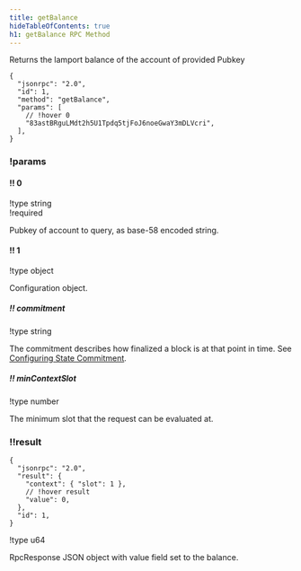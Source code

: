 ```yaml
---
title: getBalance
hideTableOfContents: true
h1: getBalance RPC Method
---
```


Returns the lamport balance of the account of provided Pubkey

<HTTPMethod>

```jsonc !request
{
  "jsonrpc": "2.0",
  "id": 1,
  "method": "getBalance",
  "params": [
    // !hover 0
    "83astBRguLMdt2h5U1Tpdq5tjFoJ6noeGwaY3mDLVcri",
  ],
}
```

### !params

#### !! 0

!type string  
!required

Pubkey of account to query, as base-58 encoded string.

#### !! 1

!type object

Configuration object.

##### !! commitment

!type string

The commitment describes how finalized a block is at that point in time. See
[Configuring State Commitment](/docs/rpc#configuring-state-commitment).

##### !! minContextSlot

!type number

The minimum slot that the request can be evaluated at.

### !!result

```jsonc !response
{
  "jsonrpc": "2.0",
  "result": {
    "context": { "slot": 1 },
    // !hover result
    "value": 0,
  },
  "id": 1,
}
```

!type u64

RpcResponse JSON object with value field set to the balance.

</HTTPMethod>
